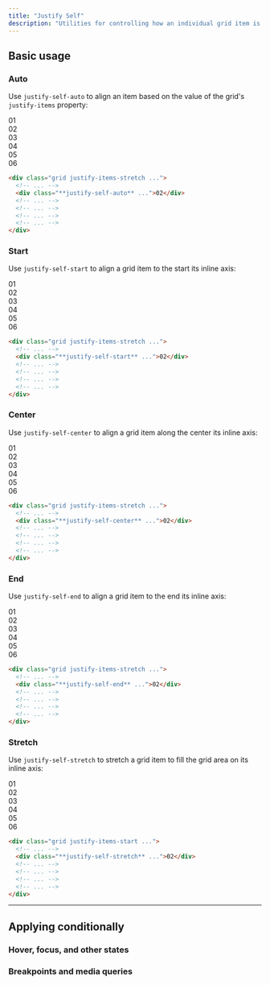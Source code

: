 ```yaml
---
title: "Justify Self"
description: "Utilities for controlling how an individual grid item is aligned along its inline axis."
---
```




## Basic usage

### Auto

Use `justify-self-auto` to align an item based on the value of the grid's `justify-items` property:

<Example>
  <div class="grid grid-cols-3 gap-4 justify-items-stretch auto-rows-fr font-mono text-white text-sm font-bold leading-6 text-center">
    <div class="p-4 rounded-lg bg-purple-300">01</div>
    <div class="justify-self-auto p-4 rounded-lg bg-purple-500 shadow-lg">02</div>
    <div class="p-4 rounded-lg bg-purple-300">03</div>
    <div class="p-4 rounded-lg bg-purple-300">04</div>
    <div class="p-4 rounded-lg bg-purple-300">05</div>
    <div class="p-4 rounded-lg bg-purple-300">06</div>
  </div>
</Example>

```html
<div class="grid justify-items-stretch ...">
  <!-- ... -->
  <div class="**justify-self-auto** ...">02</div>
  <!-- ... -->
  <!-- ... -->
  <!-- ... -->
  <!-- ... -->
</div>
```

### Start

Use `justify-self-start` to align a grid item to the start its inline axis:

<Example>
  <div class="grid grid-cols-3 gap-4 justify-items-stretch auto-rows-fr font-mono text-white text-sm font-bold leading-6 text-center">
    <div class="p-4 rounded-lg bg-pink-300">01</div>
    <div class="bg-stripes-pink rounded-lg">
      <div class="justify-self-start p-4 w-14 h-14 rounded-lg bg-pink-500 shadow-lg">02</div>
    </div>
    <div class="p-4 rounded-lg bg-pink-300">03</div>
    <div class="p-4 rounded-lg bg-pink-300">04</div>
    <div class="p-4 rounded-lg bg-pink-300">05</div>
    <div class="p-4 rounded-lg bg-pink-300">06</div>
  </div>
</Example>

```html
<div class="grid justify-items-stretch ...">
  <!-- ... -->
  <div class="**justify-self-start** ...">02</div>
  <!-- ... -->
  <!-- ... -->
  <!-- ... -->
  <!-- ... -->
</div>
```

### Center

Use `justify-self-center` to align a grid item along the center its inline axis:

<Example>
  <div class="grid grid-cols-3 gap-4 justify-items-stretch auto-rows-fr font-mono text-white text-sm font-bold leading-6 text-center">
    <div class="p-4 rounded-lg bg-indigo-300">01</div>
    <div class="justify-self-center grid w-full bg-stripes-indigo rounded-lg">
      <div class="justify-self-center p-4 w-14 h-14 rounded-lg bg-indigo-500 shadow-lg">02</div>
    </div>
    <div class="p-4 rounded-lg bg-indigo-300">03</div>
    <div class="p-4 rounded-lg bg-indigo-300">04</div>
    <div class="p-4 rounded-lg bg-indigo-300">05</div>
    <div class="p-4 rounded-lg bg-indigo-300">06</div>
  </div>
</Example>

```html
<div class="grid justify-items-stretch ...">
  <!-- ... -->
  <div class="**justify-self-center** ...">02</div>
  <!-- ... -->
  <!-- ... -->
  <!-- ... -->
  <!-- ... -->
</div>
```

### End

Use `justify-self-end` to align a grid item to the end its inline axis:

<Example>
  <div class="grid grid-cols-3 gap-4 justify-items-stretch auto-rows-fr font-mono text-white text-sm font-bold leading-6 text-center">
    <div class="p-4 rounded-lg bg-blue-300">01</div>
    <div class="justify-self-end grid w-full bg-stripes-blue rounded-lg">
      <div class="justify-self-end p-4 w-14 h-14 rounded-lg bg-blue-500 shadow-lg">02</div>
    </div>
    <div class="p-4 rounded-lg bg-blue-300">03</div>
    <div class="p-4 rounded-lg bg-blue-300">04</div>
    <div class="p-4 rounded-lg bg-blue-300">05</div>
    <div class="p-4 rounded-lg bg-blue-300">06</div>
  </div>
</Example>

```html
<div class="grid justify-items-stretch ...">
  <!-- ... -->
  <div class="**justify-self-end** ...">02</div>
  <!-- ... -->
  <!-- ... -->
  <!-- ... -->
  <!-- ... -->
</div>
```

### Stretch

Use `justify-self-stretch` to stretch a grid item to fill the grid area on its inline axis:

<Example>
  <div class="grid grid-cols-3 gap-4 justify-items-stretch auto-rows-fr font-mono text-white text-sm font-bold leading-6 text-center">
    <div class="bg-stripes-fuchsia rounded-lg">
      <div class="p-4 w-14 h-14 rounded-lg bg-fuchsia-300">01</div>
    </div>
    <div class="justify-self-stretch grid w-full bg-stripes-fuchsia rounded-lg">
      <div class="justify-self-stretch p-4 rounded-lg bg-fuchsia-500 shadow-lg">02</div>
    </div>
    <div class="bg-stripes-fuchsia rounded-lg">
      <div class="p-4 w-14 h-14 rounded-lg bg-fuchsia-300">03</div>
    </div>
    <div class="bg-stripes-fuchsia rounded-lg">
      <div class="p-4 w-14 h-14 rounded-lg bg-fuchsia-300">04</div>
    </div>
    <div class="bg-stripes-fuchsia rounded-lg">
      <div class="p-4 w-14 h-14 rounded-lg bg-fuchsia-300">05</div>
    </div>
    <div class="bg-stripes-fuchsia rounded-lg">
      <div class="p-4 w-14 h-14 rounded-lg bg-fuchsia-300">06</div>
    </div>
  </div>
</Example>

```html
<div class="grid justify-items-start ...">
  <!-- ... -->
  <div class="**justify-self-stretch** ...">02</div>
  <!-- ... -->
  <!-- ... -->
  <!-- ... -->
  <!-- ... -->
</div>
```

---

## <Heading ignore>Applying conditionally</Heading>

### <Heading ignore>Hover, focus, and other states</Heading>

<HoverFocusAndOtherStates defaultClass="justify-self-start" featuredClass="justify-self-end" />

### <Heading ignore>Breakpoints and media queries</Heading>

<BreakpointsAndMediaQueries defaultClass="justify-self-start" featuredClass="justify-self-end" />
